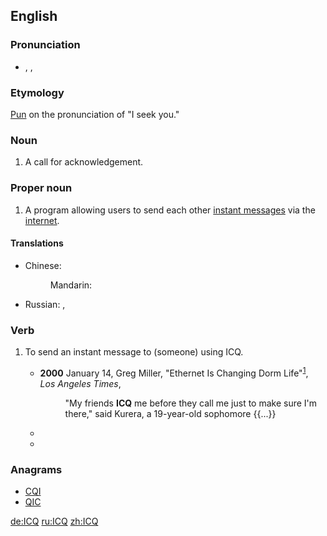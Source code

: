 ==English==
{{wikipedia}}

===Pronunciation===
* {{enPR|ī"sē-kyū'}}, {{IPA|/ˌaɪsiːˈkjuː/}}, {{X-SAMPA|/%aIsi:"kju:/}}

===Etymology===
[[pun|Pun]] on the pronunciation of "I seek you."

===Noun===
{{en-noun}}

# {{ham radio}} A call for acknowledgement.

===Proper noun===
{{en-proper noun}}

# {{Internet}} A program allowing users to send each other [[instant message]]s via the [[internet]].

====Translations====
{{trans-top|ICQ}}
* Chinese:
*: Mandarin: {{t-|cmn|ICQ|sc=Latn}}
{{trans-mid}}
* Russian: {{t+|ru|ICQ|sc=Latn}}, {{t-|ru|аська|f|tr=ás'ka}} {{qualifier|slang}}
{{trans-bottom}}

===Verb===
{{en-verb}}

# {{transitive|Internet}} To send an instant message to (someone) using ICQ.
#* '''2000''' January 14, Greg Miller, "Ethernet Is Changing Dorm Life"<sup>[http://pqasb.pqarchiver.com/latimes/access/47965739.html?dids=47965739:47965739&FMT=ABS&FMTS=ABS:FT]</sup>, ''Los Angeles Times'',
#*: "My friends '''ICQ''' me before they call me just to make sure I'm there," said Kurera, a 19-year-old sophomore {{...}}
#* {{quote-book|2002|Mike Savage|Lake Effect|url=http://books.google.com/books?id=FYPXCIFASH4C|isbn=1886028443|page=94|publisher=Savage Press <!-- apparently a legitimate publisher -->
|passage=I'll log-on in Hawaii. If needed we can '''ICQ''' from there.}}
#* {{quote-book|2004|Michael C. Westwood|Meeting the President|url=http://books.google.com/books?id=yWYv1sgNue8C|isbn=1589612973|page=94
|passage=It shut him up. Never had him '''ICQ''' me again.}}

===Anagrams===
* [[CQI#English|CQI]]
* [[QIC#English|QIC]]

[[de:ICQ]]
[[ru:ICQ]]
[[zh:ICQ]]